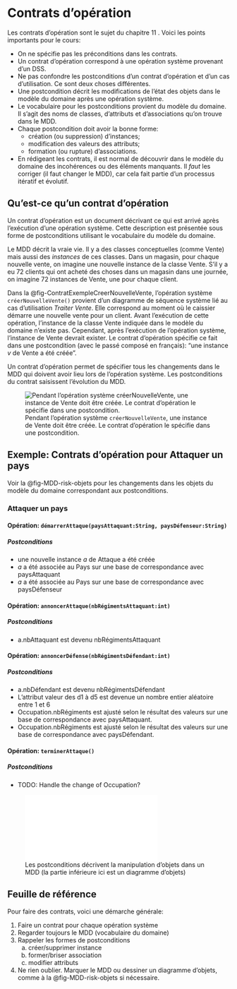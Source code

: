 # Contrats d'opération

Les contrats d'opération sont le sujet du chapitre 11\ \faBook.
Voici les points importants pour le cours:

- On ne spécifie pas les préconditions dans les contrats.
- Un contrat d'opération correspond à une opération système provenant d'un DSS.
- Ne pas confondre les postconditions d'un contrat d'opération et d'un cas d'utilisation. Ce sont deux choses différentes.
- Une postcondition décrit les modifications de l'état des objets dans le modèle du domaine après une opération système.
- Le vocabulaire pour les postconditions provient du modèle du domaine. Il s'agit des noms de classes, d'attributs et d'associations qu'on trouve dans le MDD.
- Chaque postcondition doit avoir la bonne forme:
  - création (ou suppression) d'instances;
  - modification des valeurs des attributs;
  - formation (ou rupture) d'associations.
- En rédigeant les contrats, il est normal de découvrir dans le modèle du domaine des incohérences ou des éléments manquants.
Il *faut* les corriger (il faut changer le MDD), car cela fait partie d'un processus itératif et évolutif.

## Qu'est-ce qu'un contrat d'opération

Un contrat d'opération est un document décrivant ce qui est arrivé après l'exécution d'une opération système. Cette description est présentée sous forme de postconditions utilisant le vocabulaire du modèle du domaine. 

Le MDD décrit la vraie vie. Il y a des classes conceptuelles (comme Vente) mais aussi des *instances* de ces classes. Dans un magasin, pour chaque nouvelle vente, on imagine une nouvelle instance de la classe Vente. S'il y a eu 72 clients qui ont acheté des choses dans un magasin dans une journée, on imagine 72 instances de Vente, une pour chaque client.

Dans la @fig-ContratExempleCreerNouvelleVente, l'opération système `créerNouvelleVente()` provient d'un diagramme de séquence système lié au cas d'utilisation *Traiter Vente*. Elle correspond au moment où le caissier démarre une nouvelle vente pour un client. Avant l'exécution de cette opération, l'instance de la classe Vente indiquée dans le modèle du domaine n'existe pas. Cependant, après l'exécution de l'opération système, l'instance de Vente devrait exister. Le contrat d'opération spécifie ce fait dans une postcondition (avec le passé composé en français): "une instance *v* de Vente a été créée".

Un contrat d'opération permet de spécifier tous les changements dans le MDD qui doivent avoir lieu lors de l'opération système. Les postconditions du contrat saisissent l'évolution du MDD.

![Pendant l'opération système `créerNouvelleVente`, une instance de Vente doit être créée. Le contrat d'opération le spécifie dans une postcondition.](images/SurvolContrats.svg){#fig-ContratExempleCreerNouvelleVente}

## Exemple: Contrats d'opération pour Attaquer un pays

Voir la @fig-MDD-risk-objets pour les changements dans les objets du modèle du domaine correspondant aux postconditions.

### Attaquer un pays

#### Opération: `démarrerAttaque(paysAttaquant:String, paysDéfenseur:String)`

##### Postconditions

- une nouvelle instance *a* de Attaque a été créée
- *a* a été associée au Pays sur une base de correspondance avec paysAttaquant
- *a* a été associée au Pays sur une base de correspondance avec paysDéfenseur

#### Opération: `annoncerAttaque(nbRégimentsAttaquant:int)`

##### Postconditions

- a.nbAttaquant est devenu nbRégimentsAttaquant

#### Opération: `annoncerDéfense(nbRégimentsDéfendant:int)`

##### Postconditions

- a.nbDéfendant est devenu nbRégimentsDéfendant
- L'attribut valeur des d1 à d5 est devenue un nombre entier aléatoire entre 1 et 6
- Occupation.nbRégiments est ajusté selon le résultat des valeurs sur une base de correspondance avec paysAttaquant.
- Occupation.nbRégiments est ajusté selon le résultat des valeurs sur une base de correspondance avec paysDéfendant.

#### Opération: `terminerAttaque()`

##### Postconditions

- TODO: Handle the change of Occupation?

<!-- Draw.io svg contient du texte en SVG 1.1 qui pose problème. Alors j'exporte manuellement en PDF avec l'outil draw.io sur le web. -->
![Les postconditions décrivent la manipulation d'objets dans un MDD (la partie inférieure ici est un diagramme d'objets)](images/MDD-Risk-contrats.export_as.advanced.drawio.pdf){#fig-MDD-risk-objets}

## Feuille de référence

Pour faire des contrats, voici une démarche générale:

1.  Faire un contrat pour chaque opération système
1.  Regarder toujours le MDD (vocabulaire du domaine)
1.  Rappeler les formes de postconditions
    a)  créer/supprimer instance
    a)  former/briser association
    a)  modifier attributs
1.  Ne rien oublier. Marquer le MDD ou dessiner un diagramme d'objets, comme à la @fig-MDD-risk-objets si nécessaire.
